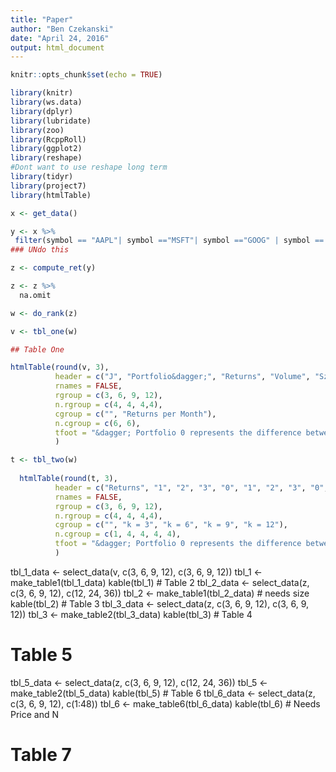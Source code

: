 ```yaml
---
title: "Paper"
author: "Ben Czekanski"
date: "April 24, 2016"
output: html_document
---
```


```r
knitr::opts_chunk$set(echo = TRUE)

library(knitr)
library(ws.data)
library(dplyr)
library(lubridate)
library(zoo)
library(RcppRoll)
library(ggplot2)
library(reshape)
#Dont want to use reshape long term
library(tidyr)
library(project7)
library(htmlTable)
```

```r
x <- get_data()

y <- x %>%
 filter(symbol == "AAPL"| symbol =="MSFT"| symbol =="GOOG" | symbol == "FSLR" | symbol == "AMZN" | symbol == "GAP" | symbol == "G.1" | symbol == "NSCN" | symbol == "NKE" | symbol == "NDAQ" | symbol == "PMI"| symbol == "ACS" | symbol == "ACV")
### UNdo this
```

```r
z <- compute_ret(y)

z <- z %>%
  na.omit
```

```r
w <- do_rank(z) 
```

```r
v <- tbl_one(w)

## Table One
```

```r
htmlTable(round(v, 3),
          header = c("J", "Portfolio&dagger;", "Returns", "Volume", "SzRank", "Price", "3", "6", "9", "12", "24", "36"),
          rnames = FALSE,
          rgroup = c(3, 6, 9, 12),
          n.rgroup = c(4, 4, 4,4),
          cgroup = c("", "Returns per Month"),
          n.cgroup = c(6, 6),
          tfoot = "&dagger; Portfolio 0 represents the difference between Portfolio 10 and Portfolio 1"
          )
```

```r
t <- tbl_two(w)
  
  htmlTable(round(t, 3),
          header = c("Returns", "1", "2", "3", "0", "1", "2", "3", "0", "1", "2", "3", "0",  "1", "2", "3", "0"),
          rnames = FALSE,
          rgroup = c(3, 6, 9, 12),
          n.rgroup = c(4, 4, 4,4),
          cgroup = c("", "k = 3", "k = 6", "k = 9", "k = 12"),
          n.cgroup = c(1, 4, 4, 4, 4),
          tfoot = "&dagger; Portfolio 0 represents the difference between Portfolio 10 and Portfolio 1"
          )
```


tbl_1_data <- select_data(v, c(3, 6, 9, 12), c(3, 6, 9, 12))
tbl_1 <- make_table1(tbl_1_data)
kable(tbl_1)
# Table 2
tbl_2_data <- select_data(z, c(3, 6, 9, 12), c(12, 24, 36))
tbl_2 <- make_table1(tbl_2_data)
# needs size
kable(tbl_2)
# Table 3
tbl_3_data <- select_data(z, c(3, 6, 9, 12), c(3, 6, 9, 12))
tbl_3 <- make_table2(tbl_3_data)
kable(tbl_3)
# Table 4



# Table 5
tbl_5_data <- select_data(z, c(3, 6, 9, 12), c(12, 24, 36))
tbl_5 <- make_table2(tbl_5_data)
kable(tbl_5)
# Table 6
tbl_6_data <- select_data(z, c(3, 6, 9, 12), c(1:48))
tbl_6 <- make_table6(tbl_6_data)
kable(tbl_6)
# Needs Price and N

# Table 7




